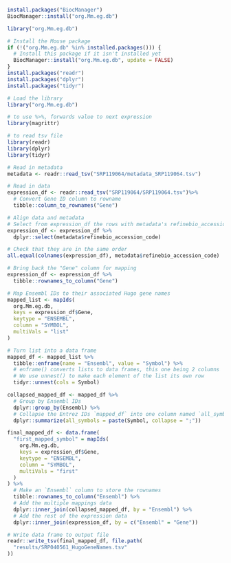 ```r
install.packages("BiocManager")
BiocManager::install("org.Mm.eg.db")
```

```r
library("org.Mm.eg.db")
```

```r
# Install the Mouse package
if (!("org.Mm.eg.db" %in% installed.packages())) {
  # Install this package if it isn't installed yet
  BiocManager::install("org.Mm.eg.db", update = FALSE)
}
install.packages("readr")
install.packages("dplyr")
install.packages("tidyr")
```

```r
# Load the library
library("org.Mm.eg.db")

# to use %>%, forwards value to next expression
library(magrittr)

# to read tsv file
library(readr)
library(dplyr)
library(tidyr)
```

```r
# Read in metadata
metadata <- readr::read_tsv("SRP119064/metadata_SRP119064.tsv")

# Read in data
expression_df <- readr::read_tsv("SRP119064/SRP119064.tsv")%>%
  # Convert Gene ID column to rowname
  tibble::column_to_rownames("Gene")
```

```r
# Align data and metadata
# Select from expression_df the rows with metadata's refinebio_accession_code
expression_df <- expression_df %>%
  dplyr::select(metadata$refinebio_accession_code)

# Check that they are in the same order
all.equal(colnames(expression_df), metadata$refinebio_accession_code)
```

```r
# Bring back the "Gene" column for mapping
expression_df <- expression_df %>%
  tibble::rownames_to_column("Gene")

# Map Ensembl IDs to their associated Hugo gene names
mapped_list <- mapIds(
  org.Mm.eg.db,
  keys = expression_df$Gene,
  keytype = "ENSEMBL",
  column = "SYMBOL",
  multiVals = "list"
)
```

```r
# Turn list into a data frame
mapped_df <- mapped_list %>%
  tibble::enframe(name = "Ensembl", value = "Symbol") %>%
  # enframe() converts lists to data frames, this one being 2 columns
  # We use unnest() to make each element of the list its own row
  tidyr::unnest(cols = Symbol)
```

```r
collapsed_mapped_df <- mapped_df %>%
  # Group by Ensembl IDs
  dplyr::group_by(Ensembl) %>%
  # Collapse the Entrez IDs `mapped_df` into one column named `all_symbols`
  dplyr::summarize(all_symbols = paste(Symbol, collapse = ";"))
```

```r
final_mapped_df <- data.frame(
  "first_mapped_symbol" = mapIds(
    org.Mm.eg.db,
    keys = expression_df$Gene,
    keytype = "ENSEMBL",
    column = "SYMBOL",
    multiVals = "first"
  )
) %>%
  # Make an `Ensembl` column to store the rownames
  tibble::rownames_to_column("Ensembl") %>%
  # Add the multiple mappings data
  dplyr::inner_join(collapsed_mapped_df, by = "Ensembl") %>%
  # Add the rest of the expression data
  dplyr::inner_join(expression_df, by = c("Ensembl" = "Gene"))
```

```r
# Write data frame to output file
readr::write_tsv(final_mapped_df, file.path(
  "results/SRP040561_HugoGeneNames.tsv"
))
```